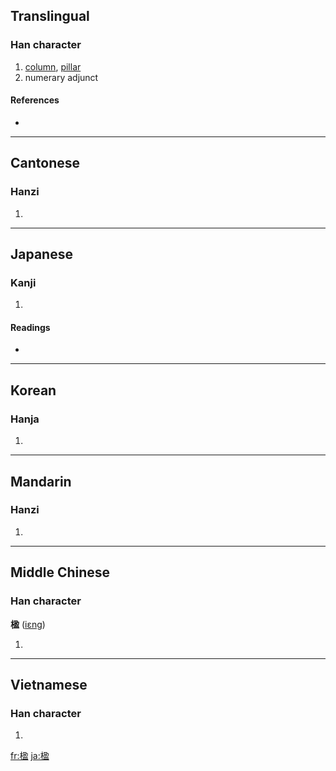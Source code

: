 ==Translingual==

===Han character===
{{Han char|rn=75|rad=木|as=09|sn=13|four=4791<sub>7</sub>|canj=木弓尸廿 (DNST)}}

# [[column]], [[pillar]]
# numerary adjunct

====References====
* {{Han ref|kx=0542.090|dkj=15188|dj=0930.050|hdz=21258.020|uh=6979|ud=27001|bh=B7AD|bd=47021}}

----

==Cantonese==

===Hanzi===
{{yue-hanzi|jyut=|y=ying4}}

# {{defn|Cantonese}}

----

==Japanese==

===Kanji===
{{ja-kanji|grade=|rs=木09}}

# {{defn|Japanese}}

====Readings====
* {{ja-readings|on=[[えい]] (ei)|kun=[[はしら]] (hashira)}}

----

==Korean==

===Hanja===
{{ko-hanja|hangeul=영|eumhun=|rv=yeong|mr=yŏng|y=yeng}}

# {{defn|Korean}}

----

==Mandarin==

===Hanzi===
{{cmn-hanzi|pin=[[yíng]] ([[ying2]])|wg=ying<sup>2</sup>}}

# {{defn|Mandarin}}

----

==Middle Chinese==

===Han character===
'''楹''' ([[iɛng]])

# {{defn|Middle Chinese}}

----

==Vietnamese==

===Han character===
{{vi-hantu|[[doanh]]}}

# {{defn|Vietnamese}}

[[fr:楹]]
[[ja:楹]]